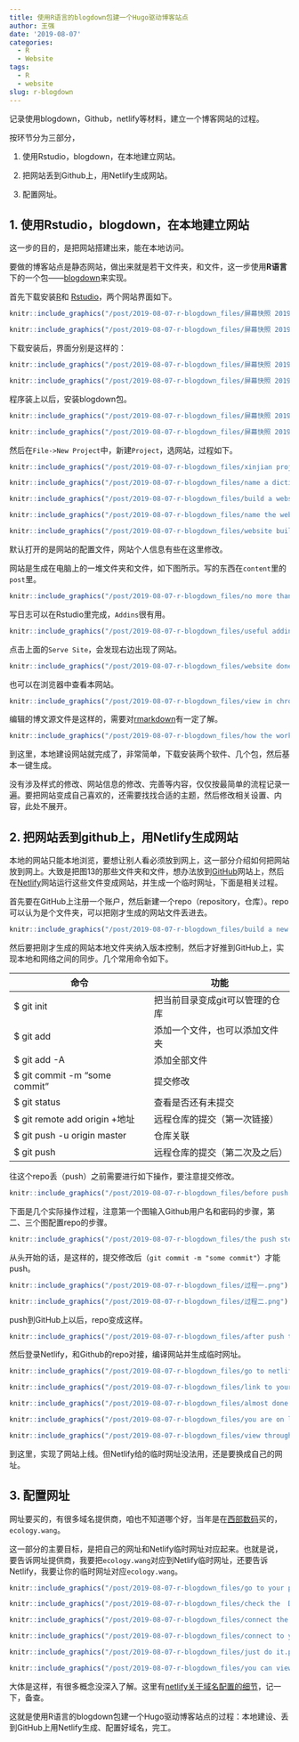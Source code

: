 ```yaml
---
title: 使用R语言的blogdown包建一个Hugo驱动博客站点
author: 王强
date: '2019-08-07'
categories:
  - R
  - Website
tags:
  - R
  - website
slug: r-blogdown
---
```


记录使用blogdown，Github，netlify等材料，建立一个博客网站的过程。

按环节分为三部分，

1. 使用Rstudio，blogdown，在本地建立网站。

2. 把网站丢到Github上，用Netlify生成网站。

3. 配置网址。

## 1. 使用Rstudio，blogdown，在本地建立网站

这一步的目的，是把网站搭建出来，能在本地访问。

要做的博客站点是静态网站，做出来就是若干文件夹，和文件，这一步使用**R语言**下的一个包——[blogdown](https://bookdown.org/yihui/blogdown/)来实现。

首先下载安装[R](https://www.r-project.org/)和 [Rstudio](https://www.rstudio.com/)，两个网站界面如下。

```r
knitr::include_graphics("/post/2019-08-07-r-blogdown_files/屏幕快照 2019-08-08 上午8.44.05.png")
```


```r
knitr::include_graphics("/post/2019-08-07-r-blogdown_files/屏幕快照 2019-08-08 上午8.45.40.png")
```
 


下载安装后，界面分别是这样的：

```r
knitr::include_graphics("/post/2019-08-07-r-blogdown_files/屏幕快照 2019-08-07 下午10.49.20.png")
```
 

```r
knitr::include_graphics("/post/2019-08-07-r-blogdown_files/屏幕快照 2019-08-07 下午10.50.34.png")
```

程序装上以后，安装blogdown包。

```r
knitr::include_graphics("/post/2019-08-07-r-blogdown_files/屏幕快照 2019-08-08 上午8.50.59.png")
```

```r
knitr::include_graphics("/post/2019-08-07-r-blogdown_files/屏幕快照 2019-08-08 上午8.52.01.png")
```

然后在`File->New Project`中，新建`Project`，选网站，过程如下。

```r
knitr::include_graphics("/post/2019-08-07-r-blogdown_files/xinjian project.png")
```

```r
knitr::include_graphics("/post/2019-08-07-r-blogdown_files/name a dictionary.png")
```

```r
knitr::include_graphics("/post/2019-08-07-r-blogdown_files/build a website.png")
```

```r
knitr::include_graphics("/post/2019-08-07-r-blogdown_files/name the website.png")
```

```r
knitr::include_graphics("/post/2019-08-07-r-blogdown_files/website building locally.png")
```

默认打开的是网站的配置文件，网站个人信息有些在这里修改。

网站是生成在电脑上的一堆文件夹和文件，如下图所示。写的东西在`content`里的`post`里。

```r
knitr::include_graphics("/post/2019-08-07-r-blogdown_files/no more than some files and documents.png")
```

写日志可以在Rstudio里完成，`Addins`很有用。

```r
knitr::include_graphics("/post/2019-08-07-r-blogdown_files/useful addins.png")
```

点击上面的`Serve Site`，会发现右边出现了网站。

```r
knitr::include_graphics("/post/2019-08-07-r-blogdown_files/website done.png")
```

也可以在浏览器中查看本网站。

```r
knitr::include_graphics("/post/2019-08-07-r-blogdown_files/view in chrome.png")
```

编辑的博文源文件是这样的，需要对[rmarkdown](https://rmarkdown.rstudio.com/authoring_basics.html)有一定了解。

```r
knitr::include_graphics("/post/2019-08-07-r-blogdown_files/how the working posts look like.png")
```

到这里，本地建设网站就完成了，非常简单，下载安装两个软件、几个包，然后基本一键生成。

没有涉及样式的修改、网站信息的修改、完善等内容，仅仅按最简单的流程记录一遍。要把网站变成自己喜欢的，还需要找找合适的主题，然后修改相关设置、内容，此处不展开。

## 2. 把网站丢到github上，用Netlify生成网站

本地的网站只能本地浏览，要想让别人看必须放到网上，这一部分介绍如何把网站放到网上。大致是把图13的那些文件夹和文件，想办法放到[GitHub](https://github.com/)网站上，然后在[Netlify](https://www.netlify.com/)网站运行这些文件变成网站，并生成一个临时网址，下面是相关过程。

首先要在GitHub上注册一个账户，然后新建一个repo（repository，仓库）。repo可以认为是个文件夹，可以把刚才生成的网站文件丢进去。

```r
knitr::include_graphics("/post/2019-08-07-r-blogdown_files/build a new repo on github.png")
```

然后要把刚才生成的网站本地文件夹纳入版本控制，然后才好推到GitHub上，实现本地和网络之间的同步。几个常用命令如下。

命令  | 功能
------------- | -------------
$ git init | 把当前目录变成git可以管理的仓库
$ git add | 添加一个文件，也可以添加文件夹
$ git add -A | 添加全部文件
$ git commit -m "some commit" |提交修改
$ git status| 查看是否还有未提交
$ git remote add origin +地址|远程仓库的提交（第一次链接）
$ git push -u origin master |仓库关联
$ git push    | 远程仓库的提交（第二次及之后）

往这个repo丢（push）之前需要进行如下操作，要注意提交修改。

```r
knitr::include_graphics("/post/2019-08-07-r-blogdown_files/before push.png")
```

下面是几个实际操作过程，注意第一个图输入Github用户名和密码的步骤，第二、三个图配置repo的步骤。

```r
knitr::include_graphics("/post/2019-08-07-r-blogdown_files/the push steps.png")
```

从头开始的话，是这样的，提交修改后（`git commit -m "some commit"`）才能push。

```r
knitr::include_graphics("/post/2019-08-07-r-blogdown_files/过程一.png")
```

```r
knitr::include_graphics("/post/2019-08-07-r-blogdown_files/过程二.png")
```


push到GitHub上以后，repo变成这样。

```r
knitr::include_graphics("/post/2019-08-07-r-blogdown_files/after push to github.png")
```

然后登录Netlify，和Github的repo对接，编译网站并生成临时网址。

```r
knitr::include_graphics("/post/2019-08-07-r-blogdown_files/go to netlify.png")
```

```r
knitr::include_graphics("/post/2019-08-07-r-blogdown_files/link to your github repo.png")
```

```r
knitr::include_graphics("/post/2019-08-07-r-blogdown_files/almost done.png")
```

```r
knitr::include_graphics("/post/2019-08-07-r-blogdown_files/you are on line now.png")
```

```r
knitr::include_graphics("/post/2019-08-07-r-blogdown_files/view through chrome.png")
```

到这里，实现了网站上线。但Netlify给的临时网址没法用，还是要换成自己的网址。

## 3. 配置网址

网址要买的，有很多域名提供商，咱也不知道哪个好，当年是在[西部数码](https://www.west.cn/)买的，`ecology.wang`。

这一部分的主要目标，是把自己的网址和Netlify临时网址对应起来。也就是说，要告诉网址提供商，我要把`ecology.wang`对应到Netlify临时网址，还要告诉Netlify，我要让你的临时网址对应`ecology.wang`。

```r
knitr::include_graphics("/post/2019-08-07-r-blogdown_files/go to your provider.png")
```

```r
knitr::include_graphics("/post/2019-08-07-r-blogdown_files/check the  Domain name.png")
```

```r
knitr::include_graphics("/post/2019-08-07-r-blogdown_files/connect the name to  netlify name.png")
```

```r
knitr::include_graphics("/post/2019-08-07-r-blogdown_files/connect to your real domain name.png")
```

```r
knitr::include_graphics("/post/2019-08-07-r-blogdown_files/just do it.png")
```

```r
knitr::include_graphics("/post/2019-08-07-r-blogdown_files/you can view through your domain name.png")
```

大体是这样，有很多概念没深入了解。这里有[netlify关于域名配置的细节](https://www.netlify.com/docs/redirects/?_ga=2.49149094.185831081.1565180403-799473455.1565180403)，记一下，备查。 

这就是使用R语言的blogdown包建一个Hugo驱动博客站点的过程：本地建设、丢到GitHub上用Netlify生成、配置好域名，完工。
